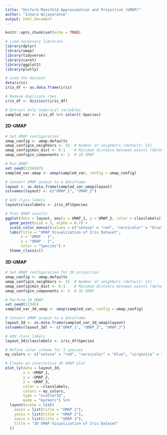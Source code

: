 ---
title: "Uniform Manifold Approximation and Projection (UMAP)"
author: "Ishara Wijayaratne"
output: html_document
---

```{r setup, include=FALSE}
knitr::opts_chunk$set(echo = TRUE)
```



```{r,echo=TRUE,warning=FALSE,message=FALSE,comment=NA}
# Load necessary libraries
library(dplyr)
library(umap)
library(tidyverse)
library(caret)
library(ggplot2)
library(plotly)
```


```{r,echo=TRUE,warning=FALSE,message=FALSE,comment=NA}
# Load the dataset
data(iris)
iris_df <- as.data.frame(iris)

# Remove duplicate rows
iris_df <- distinct(iris_df)

# Extract only numerical variables
sampled_var <- iris_df %>% select(-Species)
```

#### 2D-UMAP

```{r,echo=TRUE,warning=FALSE,message=FALSE,comment=NA}
# Set UMAP configuration
umap_config <- umap.defaults
umap_config$n_neighbors <- 15  # Number of neighbors (default: 15)
umap_config$min_dist <- 0.1    # Minimum distance between points (default: 0.1)
umap_config$n_components <- 2  # 2D UMAP

# Run UMAP
set.seed(1234567)
sampled_var.umap <- umap(sampled_var, config = umap_config)

# Convert UMAP output to a dataframe
layout <- as.data.frame(sampled_var.umap$layout)
colnames(layout) <- c("UMAP_1", "UMAP_2")

# Add class labels
layout$classlabels <- iris_df$Species

# Plot UMAP results
ggplot(data = layout, aes(x = UMAP_1, y = UMAP_2, color = classlabels)) +
  geom_point(size = 3, alpha = 0.7) +
  scale_color_manual(values = c("setosa" = "red", "versicolor" = "blue", "virginica" = "green")) +
  labs(title = "UMAP Visualization of Iris Dataset", 
       x = "UMAP - 1", 
       y = "UMAP - 2", 
       color = "Species") +
  theme_classic()

```

#### 3D-UMAP

```{r,echo=TRUE,warning=FALSE,comment=NA,fig.height=8,fig.width=8}

# Set UMAP configuration for 3D projection
umap_config <- umap.defaults
umap_config$n_neighbors <- 15  # Number of neighbors (default: 15)
umap_config$min_dist <- 0.1    # Minimum distance between points (default: 0.1)
umap_config$n_components <- 3  # 3D UMAP

# Perform 3D UMAP
set.seed(12345)
sampled_var_3d_umap <- umap(sampled_var, config = umap_config)

# Convert UMAP output to a dataframe
layout_3d <- as.data.frame(sampled_var_3d_umap$layout)
colnames(layout_3d) <- c("UMAP_1", "UMAP_2", "UMAP_3")

# Add class labels
layout_3d$classlabels <- iris_df$Species

# Define color scheme for 3 species
my_colors <- c("setosa" = "red", "versicolor" = "blue", "virginica" = "green")

# Create an interactive 3D UMAP plot
plot_ly(data = layout_3d, 
        x = ~UMAP_1, 
        y = ~UMAP_2, 
        z = ~UMAP_3, 
        color = ~classlabels, 
        colors = my_colors, 
        type = "scatter3d", 
        mode = "markers") %>%
  layout(scene = list(
    xaxis = list(title = "UMAP 1"),
    yaxis = list(title = "UMAP 2"),
    zaxis = list(title = "UMAP 3"),
    title = "3D UMAP Visualization of Iris Dataset"
  ))

```

